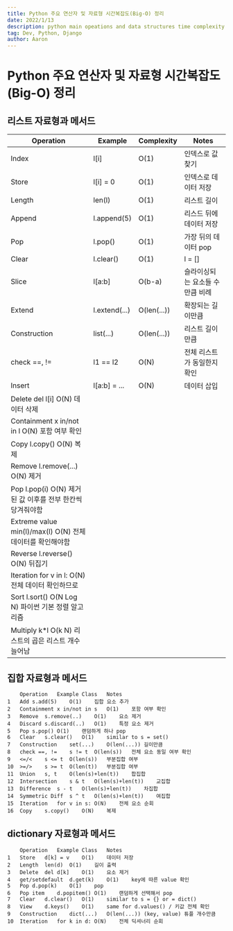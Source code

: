 ```yaml
---
title: Python 주요 연산자 및 자료형 시간복잡도(Big-O) 정리
date: 2022/1/13
description: python main opeations and data structures time complexity
tag: Dev, Python, Django
author: Aaron
---
```


# Python 주요 연산자 및 자료형 시간복잡도(Big-O) 정리

## 리스트 자료형과 메서드

| **Operation** | **Example** | **Complexity** | **Notes** |
| - | - | - | - |
| Index | l[i] | O(1) | 인덱스로 값 찾기 |
| Store | l[i] = 0 | O(1) | 인덱스로 데이터 저장 |
| Length | len(l) | O(1) | 리스트 길이 |
| Append | l.append(5) | O(1) | 리스드 뒤에 데이터 저장 |
| Pop | l.pop() | O(1) | 가장 뒤의 데이터 pop |
| Clear | l.clear() | O(1) | l = [] |
| Slice | l[a:b] | O(b-a) | 슬라이싱되는 요소들 수 만큼 비례 |
| Extend | l.extend(...) | O(len(...)) | 확장되는 길이만큼 |
| Construction | list(...) | O(len(...)) | 리스트 길이만큼 |
| check ==, != | l1 == l2 | O(N) | 전체 리스트가 동일한지 확인 |
| Insert | l[a:b] = ... | O(N) | 데이터 삽입 |
| Delete	del l[i]	O(N)	데이터 삭제
| Containment	x in/not in l	O(N)	포함 여부 확인
| Copy	l.copy()	O(N)	복제
| Remove	l.remove(...)	O(N)	제거
| Pop	l.pop(i)	O(N)	제거된 값 이후를 전부 한칸씩 당겨줘야함
| Extreme value	min(l)/max(l)	O(N)	전체 데이터를 확인해야함
| Reverse	l.reverse()	O(N)	뒤집기
| Iteration	for v in l:	O(N)	전체 데이터 확인하므로
| Sort	l.sort()	O(N Log N)	파이썬 기본 정렬 알고리즘
| Multiply	k*l	O(k N)	리스트의 곱은 리스트 개수 늘어남

## 집합 자료형과 메서드
```
 	Operation	Example	Class	Notes
1	Add	s.add(5)	O(1)	집합 요소 추가
2	Containment	x in/not in s	O(1)	포함 여부 확인
3	Remove	s.remove(..)	O(1)	요소 제거
4	Discard	s.discard(..)	O(1)	특정 요소 제거
5	Pop	s.pop()	O(1)	랜덤하게 하나 pop
6	Clear	s.clear()	O(1)	similar to s = set()
7	Construction	set(...)	O(len(...))	길이만큼
8	check ==, !=	s != t	O(len(s))	전체 요소 동일 여부 확인
9	<=/<	s <= t	O(len(s))	부분집합 여부
10	>=/>	s >= t	O(len(t))	부분집합 여부
11	Union	s, t	O(len(s)+len(t))	합집합
12	Intersection	s & t	O(len(s)+len(t))	교집합
13	Difference	s - t	O(len(s)+len(t))	차집합
14	Symmetric Diff	s ^ t	O(len(s)+len(t))	여집합
15	Iteration	for v in s:	O(N)	전체 요소 순회
16	Copy	s.copy()	O(N)	복제
```

## dictionary 자료형과 메서드
```
 	Operation	Example	Class	Notes
1	Store	d[k] = v	O(1)	데이터 저장
2	Length	len(d)	O(1)	길이 출력
3	Delete	del d[k]	O(1)	요소 제거
4	get/setdefault	d.get(k)	O(1)	key에 따른 value 확인
5	Pop	d.pop(k)	O(1)	pop
6	Pop item	d.popitem()	O(1)	랜덤하게 선택해서 pop
7	Clear	d.clear()	O(1)	similar to s = {} or = dict()
8	View	d.keys()	O(1)	same for d.values() / 키값 전체 확인
9	Construction	dict(...)	O(len(...))	(key, value) 튜플 개수만큼
10	Iteration	for k in d:	O(N)	전체 딕셔너리 순회
```
